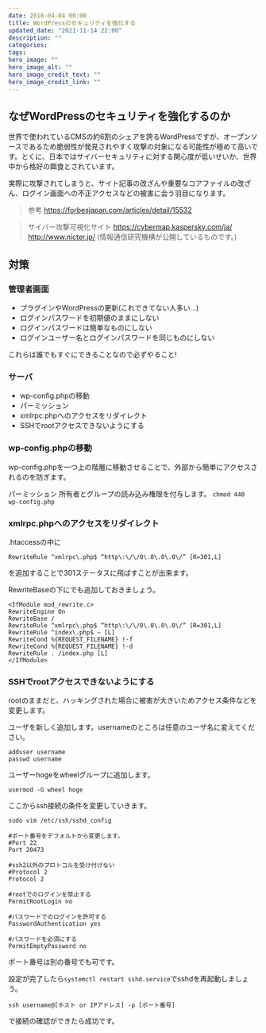 ```yaml
---
date: 2018-04-04 00:00
title: WordPressのセキュリティを強化する
updated_date: "2021-11-14 22:00"
description: ""
categories:
tags:
hero_image: ""
hero_image_alt: ""
hero_image_credit_text: ""
hero_image_credit_link: ""
---
```


## なぜWordPressのセキュリティを強化するのか

世界で使われているCMSの約6割のシェアを誇るWordPressですが、オープンソースであるため脆弱性が発見されやすく攻撃の対象になる可能性が極めて高いです。とくに、日本ではサイバーセキュリティに対する関心度が低いせいか、世界中から格好の餌食とされています。

実際に攻撃されてしまうと、サイト記事の改ざんや重要なコアファイルの改ざん、ログイン画面への不正アクセスなどの被害に会う羽目になります。

> 参考
https://forbesjapan.com/articles/detail/15532

> サイバー攻撃可視化サイト
https://cybermap.kaspersky.com/ja/
http://www.nicter.jp/ (情報通信研究機構が公開しているものです。)

## 対策

### 管理者画面
+ プラグインやWordPressの更新(これできてない人多い…)
+ ログインパスワードを初期値のままにしない
+ ログインパスワードは簡単なものにしない
+ ログインユーザー名とログインパスワードを同じものにしない

これらは誰でもすぐにできることなので必ずやること!

### サーバ
+ wp-config.phpの移動
+ パーミッション
+ xmlrpc.phpへのアクセスをリダイレクト
+ SSHでrootアクセスできないようにする

### wp-config.phpの移動
wp-config.phpを一つ上の階層に移動させることで、外部から簡単にアクセスされるのを防ぎます。

パーミッション
所有者とグループの読み込み権限を付与します。
`chmod 440 wp-config.php`

### xmlrpc.phpへのアクセスをリダイレクト
.htaccessの中に

```
RewriteRule ^xmlrpc\.php$ “http\:\/\/0\.0\.0\.0\/” [R=301,L]
```

を追加することで301ステータスに飛ばすことが出来ます。

RewriteBaseの下にでも追加しておきましょう。

```
<IfModule mod_rewrite.c>
RewriteEngine On
RewriteBase /
RewriteRule ^xmlrpc\.php$ “http\:\/\/0\.0\.0\.0\/” [R=301,L]
RewriteRule ^index\.php$ – [L]
RewriteCond %{REQUEST_FILENAME} !-f
RewriteCond %{REQUEST_FILENAME} !-d
RewriteRule . /index.php [L]
</IfModule>
```

### SSHでrootアクセスできないようにする
rootのままだと、ハッキングされた場合に被害が大きいためアクセス条件などを変更します。

ユーザを新しく追加します。usernameのところは任意のユーザ名に変えてください。

```
adduser username
passwd username
```

ユーザーhogeをwheelグループに追加します。

```
usermod -G wheel hoge
```

ここからssh接続の条件を変更していきます。

```
sudo vim /etc/ssh/sshd_config

```

```
#ポート番号をデフォルトから変更します。
#Port 22
Port 20473

#ssh2以外のプロトコルを受け付けない
#Protocol 2
Protocol 2

#rootでのログインを禁止する
PermitRootLogin no

#パスワードでのログインを許可する
PasswordAuthentication yes

#パスワードを必須にする
PermitEmptyPassword no
```

ポート番号は別の番号でも可です。

設定が完了したら`systemctl restart sshd.service`でsshdを再起動しましょう。

```
ssh username@[ホスト or IPアドレス] -p [ポート番号]
```

で接続の確認ができたら成功です。